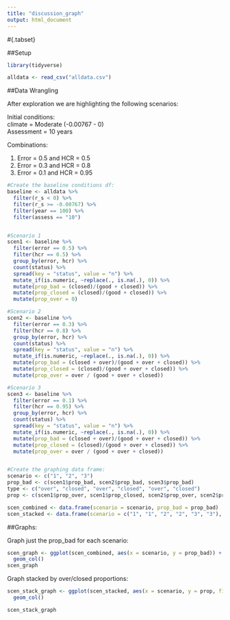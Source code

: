 ```yaml
---
title: "discussion_graph"
output: html_document
---
```


#{.tabset}

##Setup

```r
library(tidyverse)

alldata <- read_csv("alldata.csv")

```


##Data Wrangling

After exploration we are highlighting the following scenarios:  

Initial conditions:  
climate = Moderate (-0.00767 - 0)  
Assessment = 10 years  

Combinations:  

1. Error = 0.5 and HCR = 0.5  
2. Error = 0.3 and HCR = 0.8  
3. Error = 0.1 and HCR = 0.95  


```r
#Create the baseline conditions df:
baseline <- alldata %>% 
  filter(r_s < 0) %>% 
  filter(r_s >= -0.00767) %>% 
  filter(year == 100) %>% 
  filter(assess == "10")


#Scenario 1
scen1 <- baseline %>% 
  filter(error == 0.5) %>% 
  filter(hcr == 0.5) %>% 
  group_by(error, hcr) %>% 
  count(status) %>% 
  spread(key = "status", value = "n") %>% 
  mutate_if(is.numeric, ~replace(., is.na(.), 0)) %>% 
  mutate(prop_bad = (closed)/(good + closed)) %>% 
  mutate(prop_closed = (closed)/(good + closed)) %>% 
  mutate(prop_over = 0)

#Scenario 2
scen2 <- baseline %>% 
  filter(error == 0.3) %>% 
  filter(hcr == 0.8) %>% 
  group_by(error, hcr) %>% 
  count(status) %>% 
  spread(key = "status", value = "n") %>% 
  mutate_if(is.numeric, ~replace(., is.na(.), 0)) %>% 
  mutate(prop_bad = (closed + over)/(good + over + closed)) %>% 
  mutate(prop_closed = (closed)/(good + over + closed)) %>% 
  mutate(prop_over = over / (good + over + closed))

#Scenario 3
scen3 <- baseline %>% 
  filter(error == 0.1) %>% 
  filter(hcr == 0.95) %>% 
  group_by(error, hcr) %>% 
  count(status) %>% 
  spread(key = "status", value = "n") %>% 
  mutate_if(is.numeric, ~replace(., is.na(.), 0)) %>% 
  mutate(prop_bad = (closed + over)/(good + over + closed)) %>% 
  mutate(prop_closed = (closed)/(good + over + closed)) %>% 
  mutate(prop_over = over / (good + over + closed))


#Create the graphing data frame:
scenario <- c("1", "2", "3")
prop_bad <- c(scen1$prop_bad, scen2$prop_bad, scen3$prop_bad)
type <- c("over", "closed", "over", "closed", "over", "closed")
prop <- c(scen1$prop_over, scen1$prop_closed, scen2$prop_over, scen2$prop_closed, scen3$prop_over, scen3$prop_closed)

scen_combined <- data.frame(scenario = scenario, prop_bad = prop_bad)
scen_stacked <- data.frame(scenario = c("1", "1", "2", "2", "3", "3"), type = type, prop = prop)

```


##Graphs:

Graph just the prop_bad for each scenario: 
```r

scen_graph <- ggplot(scen_combined, aes(x = scenario, y = prop_bad)) + 
  geom_col()
scen_graph
```

Graph stacked by over/closed proportions:  
```r

scen_stack_graph <- ggplot(scen_stacked, aes(x = scenario, y = prop, fill = type)) +
  geom_col()

scen_stack_graph

```

